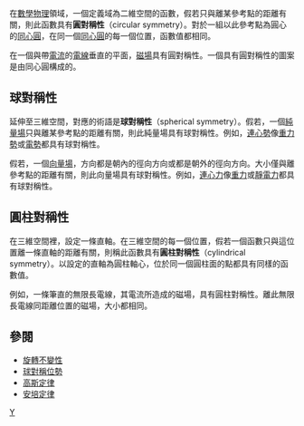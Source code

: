 {{NoteTA|G1=物理學}}
在[[數學物理|數學物理]]領域，一個定義域為二維空間的函數，假若只與離某參考點的距離有關，則此函數具有'''圓對稱性'''（circular symmetry）。對於一組以此參考點為圓心的[[同心圓|同心圓]]，在同一個[[同心圓|同心圓]]的每一個位置，函數值都相同。

在一個與帶[[電流|電流]]的[[電線|電線]]垂直的平面，[[磁場|磁場]]具有圓對稱性。一個具有圓對稱性的圖案是由同心圓構成的。

==球對稱性==
延伸至三維空間，對應的術語是'''球對稱性'''（spherical symmetry）。假若，一個[[純量場|純量場]]只與離某參考點的距離有關，則此純量場具有球對稱性。例如，[[連心力|連心勢]]像[[萬有引力|重力勢]]或[[電勢|電勢]]都具有球對稱性。

假若，一個[[向量場|向量場]]，方向都是朝內的徑向方向或都是朝外的徑向方向。大小僅與離參考點的距離有關，則此向量場具有球對稱性。例如，[[連心力|連心力]]像[[重力|重力]]或[[靜電力|靜電力]]都具有球對稱性。

==圓柱對稱性==
在三維空間裡，設定一條直軸。在三維空間的每一個位置，假若一個函數只與這位置離一條直軸的距離有關，則稱此函數具有'''圓柱對稱性'''（cylindrical symmetry）。以設定的直軸為圓柱軸心，位於同一個圓柱面的點都具有同樣的函數值。

例如，一條筆直的無限長電線，其電流所造成的磁場，具有圓柱對稱性。離此無限長電線同距離位置的磁場，大小都相同。

==參閱==
*[[旋轉不變性|旋轉不變性]]
*[[球對稱位勢|球對稱位勢]]
*[[高斯定律|高斯定律]]
*[[安培定律|安培定律]]

[[Category:對稱|Y]]
